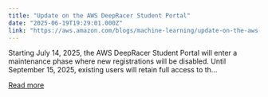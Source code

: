 ```yaml
---
title: "Update on the AWS DeepRacer Student Portal"
date: "2025-06-19T19:29:01.000Z"
link: "https://aws.amazon.com/blogs/machine-learning/update-on-the-aws-deepracer-student-portal/"
---
```


Starting July 14, 2025, the AWS DeepRacer Student Portal will enter a maintenance phase where new registrations will be disabled. Until September 15, 2025, existing users will retain full access to th...

[Read more](https://aws.amazon.com/blogs/machine-learning/update-on-the-aws-deepracer-student-portal/)
